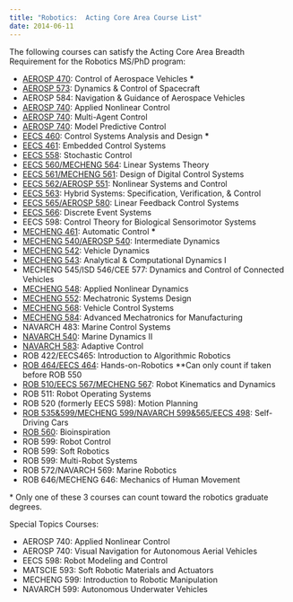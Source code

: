 ```yaml
---
title: "Robotics:  Acting Core Area Course List"
date: 2014-06-11
---
```

The following courses can satisfy the Acting Core Area Breadth Requirement for the Robotics MS/PhD program:

* [AEROSP 470](https://bulletin.engin.umich.edu/courses/aero/#subnav-3): Control of Aerospace Vehicles **\***
* [AEROSP 573](https://bulletin.engin.umich.edu/courses/aero/#subnav-3): Dynamics & Control of Spacecraft
* AEROSP 584: Navigation & Guidance of Aerospace Vehicles
* [AEROSP 740](https://bulletin.engin.umich.edu/courses/aero/#subnav-5): Applied Nonlinear Control
* [AEROSP 740](https://bulletin.engin.umich.edu/courses/aero/#subnav-5): Multi-Agent Control
* [AEROSP 740](https://bulletin.engin.umich.edu/courses/aero/#subnav-5): Model Predictive Control
* [EECS 460](https://bulletin.engin.umich.edu/courses/eecs/#subnav-3): Control Systems Analysis and Design **\***
* [EECS 461](https://bulletin.engin.umich.edu/courses/eecs/#subnav-3): Embedded Control Systems 
* [EECS 558](https://bulletin.engin.umich.edu/courses/eecs/#subnav-4): Stochastic Control
* [EECS 560/MECHENG 564](https://bulletin.engin.umich.edu/courses/eecs/#subnav-4): Linear Systems Theory
* [EECS 561/MECHENG 561](https://bulletin.engin.umich.edu/courses/eecs/#subnav-4): Design of Digital Control Systems
* [EECS 562/AEROSP 551](https://bulletin.engin.umich.edu/courses/eecs/#subnav-4): Nonlinear Systems and Control
* [EECS 563](https://bulletin.engin.umich.edu/courses/eecs/#subnav-4): Hybrid Systems: Specification, Verification, & Control
* [EECS 565/AEROSP 580](https://bulletin.engin.umich.edu/courses/eecs/#subnav-4): Linear Feedback Control Systems
* [EECS 566](https://bulletin.engin.umich.edu/courses/eecs/#subnav-4): Discrete Event Systems
* EECS 598: Control Theory for Biological Sensorimotor Systems
* [MECHENG 461](https://bulletin.engin.umich.edu/courses/me/#subnav-2): Automatic Control **\***
* [MECHENG 540/AEROSP 540](https://bulletin.engin.umich.edu/courses/me/#subnav-3): Intermediate Dynamics
* [MECHENG 542](https://bulletin.engin.umich.edu/courses/me/#subnav-3): Vehicle Dynamics
* [MECHENG 543](https://bulletin.engin.umich.edu/courses/me/#subnav-3): Analytical & Computational Dynamics I
* MECHENG 545/ISD 546/CEE 577: Dynamics and Control of Connected Vehicles
* [MECHENG 548](https://bulletin.engin.umich.edu/courses/me/#subnav-3): Applied Nonlinear Dynamics
* [MECHENG 552](https://bulletin.engin.umich.edu/courses/me/#subnav-3): Mechatronic Systems Design
* [MECHENG 568](https://bulletin.engin.umich.edu/courses/me/#subnav-3): Vehicle Control Systems
* [MECHENG 584](https://bulletin.engin.umich.edu/courses/me/#subnav-3): Advanced Mechatronics for Manufacturing
* NAVARCH 483: Marine Control Systems
* [NAVARCH 540](https://bulletin.engin.umich.edu/courses/name/#subnav-4): Marine Dynamics II
* [NAVARCH 583](https://bulletin.engin.umich.edu/courses/name/#subnav-4): Adaptive Control
* ROB 422/EECS465: Introduction to Algorithmic Robotics
* [ROB 464/EECS 464](https://bulletin.engin.umich.edu/courses/eecs/#subnav-3): Hands-on-Robotics \*\*Can only count if taken before ROB 550
* [ROB 510/EECS 567/MECHENG 567](https://bulletin.engin.umich.edu/courses/eecs/#subnav-4): Robot Kinematics and Dynamics
* ROB 511: Robot Operating Systems
* ROB 520 (formerly EECS 598): Motion Planning
* [ROB 535&599/MECHENG 599/NAVARCH 599&565/EECS 498](https://bulletin.engin.umich.edu/courses/name/#subnav-4): Self-Driving Cars
* [ROB 560](https://www.embirlab.com/bioinspiration): Bioinspiration
* ROB 599: Robot Control
* ROB 599: Soft Robotics
* ROB 599: Multi-Robot Systems
* ROB 572/NAVARCH 569: Marine Robotics
* ROB 646/MECHENG 646: Mechanics of Human Movement

\* Only one of these 3 courses can count toward the robotics graduate degrees.

Special Topics Courses:

* AEROSP 740: Applied Nonlinear Control
* AEROSP 740: Visual Navigation for Autonomous Aerial Vehicles
* EECS 598: Robot Modeling and Control
* MATSCIE 593: Soft Robotic Materials and Actuators
* MECHENG 599: Introduction to Robotic Manipulation
* NAVARCH 599: Autonomous Underwater Vehicles
